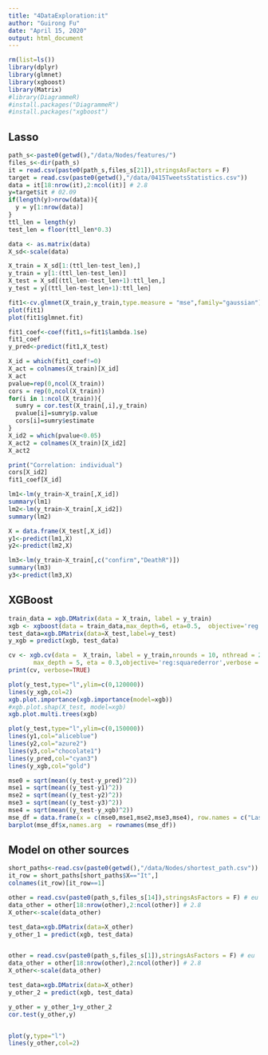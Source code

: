 ```yaml
---
title: "4DataExploration:it"
author: "Guirong Fu"
date: "April 15, 2020"
output: html_document
---
```


```r
rm(list=ls())
library(dplyr)
library(glmnet)
library(xgboost)
library(Matrix)
#library(DiagrammeR)
#install.packages("DiagrammeR")
#install.packages("xgboost")
```

## Lasso


```r
path_s<-paste0(getwd(),"/data/Nodes/features/")
files_s<-dir(path_s)
it = read.csv(paste0(path_s,files_s[21]),stringsAsFactors = F)
target = read.csv(paste0(getwd(),"/data/0415TweetsStatistics.csv"))
data = it[18:nrow(it),2:ncol(it)] # 2.8
y=target$it # 02.09
if(length(y)>nrow(data)){
  y = y[1:nrow(data)]
}
ttl_len = length(y)
test_len = floor(ttl_len*0.3)

data <- as.matrix(data)
X_sd<-scale(data)

X_train = X_sd[1:(ttl_len-test_len),]
y_train = y[1:(ttl_len-test_len)]
X_test = X_sd[(ttl_len-test_len+1):ttl_len,]
y_test = y[(ttl_len-test_len+1):ttl_len]

fit1<-cv.glmnet(X_train,y_train,type.measure = "mse",family="gaussian")
plot(fit1)
plot(fit1$glmnet.fit)
```

```r
fit1_coef<-coef(fit1,s=fit1$lambda.1se)
fit1_coef
y_pred<-predict(fit1,X_test) 
```

```r
X_id = which(fit1_coef!=0)
X_act = colnames(X_train)[X_id]
X_act
pvalue=rep(0,ncol(X_train))
cors = rep(0,ncol(X_train))
for(i in 1:ncol(X_train)){
  sumry = cor.test(X_train[,i],y_train)
  pvalue[i]=sumry$p.value
  cors[i]=sumry$estimate
}
X_id2 = which(pvalue<0.05)
X_act2 = colnames(X_train)[X_id2]
X_act2

print("Correlation: individual")
cors[X_id2]
fit1_coef[X_id]
```

```r
lm1<-lm(y_train~X_train[,X_id])
summary(lm1)
lm2<-lm(y_train~X_train[,X_id2])
summary(lm2)
```
```r
X = data.frame(X_test[,X_id])
y1<-predict(lm1,X)
y2<-predict(lm2,X)

lm3<-lm(y_train~X_train[,c("confirm","DeathR")])
summary(lm3)
y3<-predict(lm3,X)
```

## XGBoost

```r
train_data = xgb.DMatrix(data = X_train, label = y_train) 
xgb <- xgboost(data = train_data,max_depth=6, eta=0.5,  objective='reg:squarederror', nround=50, verbose = 0)
test_data=xgb.DMatrix(data=X_test,label=y_test)
y_xgb = predict(xgb, test_data)

cv <- xgb.cv(data =  X_train, label = y_train,nrounds = 10, nthread = 2, nfold = 5, 
       max_depth = 5, eta = 0.3,objective='reg:squarederror',verbose = 0)
print(cv, verbose=TRUE)
```


```r

plot(y_test,type="l",ylim=c(0,120000))
lines(y_xgb,col=2)
xgb.plot.importance(xgb.importance(model=xgb))
#xgb.plot.shap(X_test, model=xgb)
xgb.plot.multi.trees(xgb)
```
```r

plot(y_test,type="l",ylim=c(0,150000))
lines(y1,col="aliceblue")
lines(y2,col="azure2")
lines(y3,col="chocolate1")
lines(y_pred,col="cyan3")
lines(y_xgb,col="gold")

mse0 = sqrt(mean((y_test-y_pred)^2))
mse1 = sqrt(mean((y_test-y1)^2))
mse2 = sqrt(mean((y_test-y2)^2))
mse3 = sqrt(mean((y_test-y3)^2))
mse4 = sqrt(mean((y_test-y_xgb)^2))
mse_df = data.frame(x = c(mse0,mse1,mse2,mse3,mse4), row.names = c("Lasso","LM:lasso1","LM:cor","LM:lasso2","XGboost") )
barplot(mse_df$x,names.arg  = rownames(mse_df))
```

## Model on other sources

```r
short_paths<-read.csv(paste0(getwd(),"/data/Nodes/shortest_path.csv"))
it_row = short_paths[short_paths$X=="It",]
colnames(it_row)[it_row==1]

other = read.csv(paste0(path_s,files_s[14]),stringsAsFactors = F) # eu
data_other = other[18:nrow(other),2:ncol(other)] # 2.8
X_other<-scale(data_other)

test_data=xgb.DMatrix(data=X_other)
y_other_1 = predict(xgb, test_data)


other = read.csv(paste0(path_s,files_s[1]),stringsAsFactors = F) # eu
data_other = other[18:nrow(other),2:ncol(other)] # 2.8
X_other<-scale(data_other)

test_data=xgb.DMatrix(data=X_other)
y_other_2 = predict(xgb, test_data)

y_other = y_other_1+y_other_2
cor.test(y_other,y)


plot(y,type="l")
lines(y_other,col=2)
```